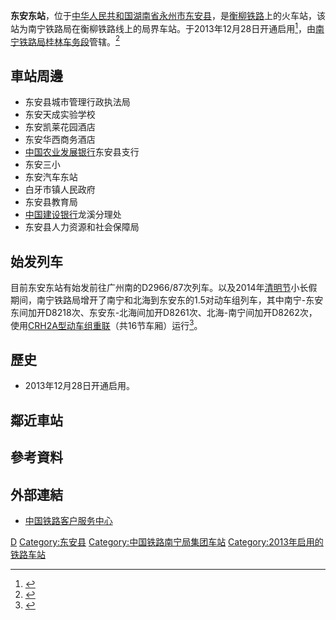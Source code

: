 {{Infobox China railway station 
|车站名称 = 东安东站
|图片 = 
|图片介绍 = 
|车站名称拼音 = Dongandong
|英文名称 = Dongandong Railway Station
|车站代码 = 35804
|电报码 = DCZ
|拼音码 = DAD
|开通运营 = 2013年12月28日
|车站位置 = [[湖南省|湖南省]][[永州市|永州市]][[东安县|东安县]]
|坐标 = {{coord|26|22|51.00|N|111|19|55.00|E|display=inline,title}}
|归属= [[南宁铁路局|南宁铁路局]][[桂林车务段|桂林车务段]]<ref>{{cite news|url=http://www.gx.chinanews.com/content-24-123253-1.html|title=桂林车务段多举并措温暖旅客出行路|publisher=[[中新网|中新网]]广西新闻|date=2015-03-16|accessdate=2015-10-17|deadurl=yes|archiveurl=https://archive.is/20151017110555/http://www.gx.chinanews.com/content-24-123253-1.html|archivedate=2015-10-17}}</ref>
|线路 = [[衡柳铁路|衡柳铁路]]
|车站等级 = [[二等站_(中铁)|二等站]]
|月台数目 = 2
|股道数目 = 
}}
'''东安东站'''，位于[[中华人民共和国|中华人民共和国]][[湖南省|湖南省]][[永州市|永州市]][[东安县|东安县]]，是[[衡柳铁路|衡柳铁路]]上的火车站，该站为南宁铁路局在衡柳铁路线上的局界车站。于2013年12月28日开通启用<ref>{{Cite web |url=http://www.da.gov.cn/art/2013/12/30/art_3578_352217.html |title=东安东站及崇德广场正式投入使用 中国东安 2013-12-30 10:32:23 |accessdate=2014-04-05 |archive-date=2014-04-07 |archive-url=https://web.archive.org/web/20140407094202/http://www.da.gov.cn/art/2013/12/30/art_3578_352217.html |dead-url=no }}</ref>，由[[南宁铁路局|南宁铁路局]][[桂林车务段|桂林车务段]]管辖。<ref>{{Cite web |url=http://search.huochepiao.com/huochezhan/jieshao/3880.htm |title=东安东火车站介绍 |accessdate=2018-02-05 |archive-date=2018-02-05 |archive-url=https://web.archive.org/web/20180205184902/http://search.huochepiao.com/huochezhan/jieshao/3880.htm |dead-url=no }}</ref>

==車站周邊==
* 东安县城市管理行政执法局
* 东安天成实验学校
* 东安凯莱花园酒店
* 东安华西商务酒店
* [[中国农业发展银行|中国农业发展银行]]东安县支行
* 东安三小
* 东安汽车东站
* 白牙市镇人民政府
* 东安县教育局
* [[中国建设银行|中国建设银行]]龙溪分理处
* 东安县人力资源和社会保障局

== 始发列车 ==
目前东安东站有始发前往广州南的D2966/87次列车。以及2014年[[清明节|清明节]]小长假期间，南宁铁路局增开了南宁和北海到东安东的1.5对动车组列车，其中南宁-东安东间加开D8218次、东安东-北海间加开D8261次、北海-南宁间加开D8262次，使用[[CRH2A|CRH2A型动车组]][[機車重聯|重联]]（共16节车厢）运行<ref>{{cite web|url=http://news.gxnews.com.cn/staticpages/20140331/newgx53389d29-9989305.shtml|title=清明节期间宁铁将增开动车-广西新闻网|publisher=|accessdate=2014-04-05|archive-date=2014-04-07|archive-url=https://web.archive.org/web/20140407081824/http://news.gxnews.com.cn/staticpages/20140331/newgx53389d29-9989305.shtml|dead-url=no}}</ref>。

==歷史==
* 2013年12月28日开通启用。
== 鄰近車站 ==
{{start rail box|[[中国铁路|中国铁路]]}}
{{s-inop|[[永州站|永州站]]|{{站|衡阳}}方向}}
{{s-line|[[衡柳铁路|衡柳铁路]]<br />← 29km 东安东站 31km →}}
{{s-inop|[[庙头西站|庙头西站]]|{{站|柳州}}方向}}
{{end box}}
==參考資料==
{{reflist}}
==外部連結==
* [http://www.12306.cn/mormhweb/ 中国铁路客户服务中心]{{Wayback|url=http://www.12306.cn/mormhweb/ |date=20180205163941 }}
{{衡柳铁路}}
{{湖南省铁路}}
[[Category:永州市铁路车站|D]]
[[Category:东安县|Category:东安县]]
[[Category:中国铁路南宁局集团车站|Category:中国铁路南宁局集团车站]]
[[Category:2013年启用的铁路车站|Category:2013年启用的铁路车站]]